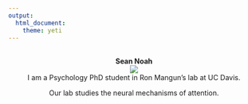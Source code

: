 ```yaml
---
output: 
  html_document:
    theme: yeti
---
```

<br>
<center>**Sean Noah**
<center>![](./Images/seanmain.jpg)
<br>
<center>I am a Psychology PhD student in Ron Mangun's lab at UC Davis. 
<center>Our lab studies the neural mechanisms of attention.